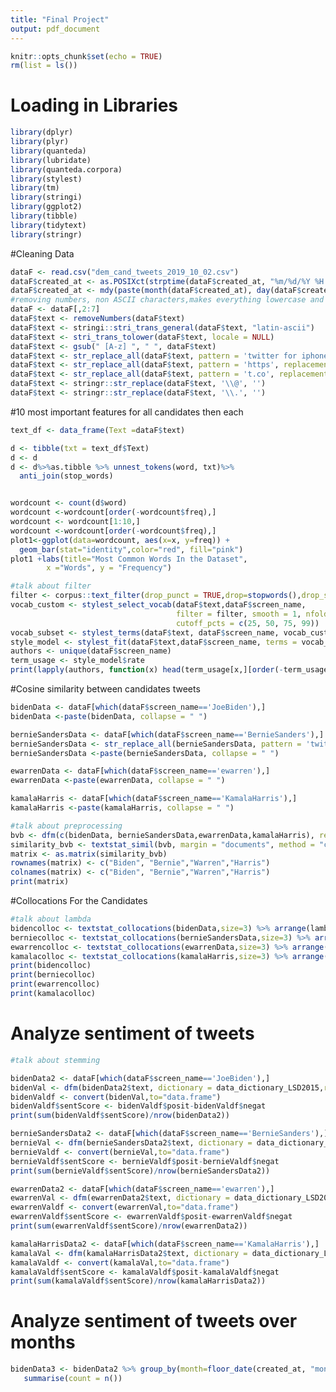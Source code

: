 ```yaml
---
title: "Final Project"
output: pdf_document
---
```


```r
knitr::opts_chunk$set(echo = TRUE)
rm(list = ls())
```


# Loading in Libraries

```r
library(dplyr)
library(plyr)
library(quanteda)
library(lubridate)
library(quanteda.corpora)
library(stylest)
library(tm)
library(stringi)
library(ggplot2)
library(tibble)
library(tidytext)
library(stringr)
```

#Cleaning Data

```r
dataF <- read.csv("dem_cand_tweets_2019_10_02.csv")
dataF$created_at <- as.POSIXct(strptime(dataF$created_at, "%m/%d/%Y %H:%M")) 
dataF$created_at <- mdy(paste(month(dataF$created_at), day(dataF$created_at), year(dataF$created_at), sep = "-"))
#removing numbers, non ASCII characters,makes everything lowercase and removes solitary letters
dataF <- dataF[,2:7]
dataF$text <- removeNumbers(dataF$text)
dataF$text <- stringi::stri_trans_general(dataF$text, "latin-ascii") 
dataF$text <- stri_trans_tolower(dataF$text, locale = NULL)
dataF$text <- gsub(" [A-z] ", " ", dataF$text)
dataF$text <- str_replace_all(dataF$text, pattern = 'twitter for iphone', replacement = "")
dataF$text <- str_replace_all(dataF$text, pattern = 'https', replacement = "")
dataF$text <- str_replace_all(dataF$text, pattern = 't.co', replacement = "")
dataF$text <- stringr::str_replace(dataF$text, '\\@', '')
dataF$text <- stringr::str_replace(dataF$text, '\\.', '')
```

#10 most important features for all candidates then each

```r
text_df <- data_frame(Text =dataF$text)

d <- tibble(txt = text_df$Text)
d <- d
d <- d%>%as.tibble %>% unnest_tokens(word, txt)%>%
  anti_join(stop_words)


wordcount <- count(d$word)
wordcount <-wordcount[order(-wordcount$freq),]
wordcount <- wordcount[1:10,]
wordcount <-wordcount[order(-wordcount$freq),]
plot1<-ggplot(data=wordcount, aes(x=x, y=freq)) +
  geom_bar(stat="identity",color="red", fill="pink")
plot1 +labs(title="Most Common Words In the Dataset",
        x ="Words", y = "Frequency")
```

```r
#talk about filter
filter <- corpus::text_filter(drop_punct = TRUE,drop=stopwords(),drop_symbol=TRUE)
vocab_custom <- stylest_select_vocab(dataF$text,dataF$screen_name,
                                     filter = filter, smooth = 1, nfold = 5,
                                     cutoff_pcts = c(25, 50, 75, 99))
vocab_subset <- stylest_terms(dataF$text, dataF$screen_name, vocab_custom$cutoff_pct_best , filter = filter)
style_model <- stylest_fit(dataF$text,dataF$screen_name, terms = vocab_subset, filter = filter)
authors <- unique(dataF$screen_name)
term_usage <- style_model$rate
print(lapply(authors, function(x) head(term_usage[x,][order(-term_usage[x,])])) %>% setNames(authors))
```

#Cosine similarity between candidates tweets

```r
bidenData <- dataF[which(dataF$screen_name=='JoeBiden'),]
bidenData <-paste(bidenData, collapse = " ")

bernieSandersData <- dataF[which(dataF$screen_name=='BernieSanders'),]
bernieSandersData <- str_replace_all(bernieSandersData, pattern = 'twitter for iphone', replacement = "")
bernieSandersData <-paste(bernieSandersData, collapse = " ")

ewarrenData <- dataF[which(dataF$screen_name=='ewarren'),]
ewarrenData <-paste(ewarrenData, collapse = " ")

kamalaHarris <- dataF[which(dataF$screen_name=='KamalaHarris'),]
kamalaHarris <-paste(kamalaHarris, collapse = " ")

#talk about preprocessing
bvb <- dfm(c(bidenData, bernieSandersData,ewarrenData,kamalaHarris), remove_punct =TRUE,remove = stopwords("english"),stem = TRUE,tolower=TRUE,remove_numbers = TRUE)
similarity_bvb <- textstat_simil(bvb, margin = "documents", method = "cosine")
matrix <- as.matrix(similarity_bvb)
rownames(matrix) <- c("Biden", "Bernie","Warren","Harris")
colnames(matrix) <- c("Biden", "Bernie","Warren","Harris")
print(matrix)
```

#Collocations For the Candidates
```r
#talk about lambda
bidencolloc <- textstat_collocations(bidenData,size=3) %>% arrange(lambda) %>% slice(1:5)
berniecolloc <- textstat_collocations(bernieSandersData,size=3) %>% arrange(lambda) %>% slice(1:5)
ewarrencolloc <- textstat_collocations(ewarrenData,size=3) %>% arrange(lambda) %>% slice(1:5)
kamalacolloc <- textstat_collocations(kamalaHarris,size=3) %>% arrange(lambda) %>% slice(1:5)
print(bidencolloc)
print(berniecolloc)
print(ewarrencolloc)
print(kamalacolloc)
```

# Analyze sentiment of tweets

```r
#talk about stemming

bidenData2 <- dataF[which(dataF$screen_name=='JoeBiden'),]
bidenVal <- dfm(bidenData2$text, dictionary = data_dictionary_LSD2015,remove_punct = TRUE, remove = stopwords("english"),stem = TRUE)
bidenValdf <- convert(bidenVal,to="data.frame")
bidenValdf$sentScore <- bidenValdf$posit-bidenValdf$negat
print(sum(bidenValdf$sentScore)/nrow(bidenData2))

bernieSandersData2 <- dataF[which(dataF$screen_name=='BernieSanders'),]
bernieVal <- dfm(bernieSandersData2$text, dictionary = data_dictionary_LSD2015,remove_punct = TRUE, remove = stopwords("english"),stem = TRUE)
bernieValdf <- convert(bernieVal,to="data.frame")
bernieValdf$sentScore <- bernieValdf$posit-bernieValdf$negat
print(sum(bernieValdf$sentScore)/nrow(bernieSandersData2))

ewarrenData2 <- dataF[which(dataF$screen_name=='ewarren'),]
ewarrenVal <- dfm(ewarrenData2$text, dictionary = data_dictionary_LSD2015,remove_punct = TRUE, remove = stopwords("english"),stem = TRUE)
ewarrenValdf <- convert(ewarrenVal,to="data.frame")
ewarrenValdf$sentScore <- ewarrenValdf$posit-ewarrenValdf$negat
print(sum(ewarrenValdf$sentScore)/nrow(ewarrenData2))

kamalaHarrisData2 <- dataF[which(dataF$screen_name=='KamalaHarris'),]
kamalaVal <- dfm(kamalaHarrisData2$text, dictionary = data_dictionary_LSD2015,remove_punct = TRUE, remove = stopwords("english"),stem = TRUE)
kamalaValdf <- convert(kamalaVal,to="data.frame")
kamalaValdf$sentScore <- kamalaValdf$posit-kamalaValdf$negat
print(sum(kamalaValdf$sentScore)/nrow(kamalaHarrisData2))
```

# Analyze sentiment of tweets over months

```r
bidenData3 <- bidenData2 %>% group_by(month=floor_date(created_at, "month")) %>%
   summarise(count = n())
```